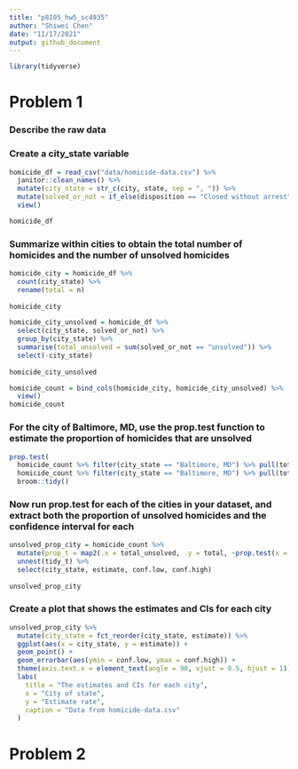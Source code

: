 ```yaml
---
title: "p8105_hw5_sc4935"
author: "Shiwei Chen"
date: "11/17/2021"
output: github_document
---
```


```r
library(tidyverse)
```

# Problem 1

### Describe the raw data





### Create a city_state variable

```r
homicide_df = read_csv("data/homicide-data.csv") %>% 
  janitor::clean_names() %>% 
  mutate(city_state = str_c(city, state, sep = ", ")) %>% 
  mutate(solved_or_not = if_else(disposition == "Closed without arrest" | disposition == "Open/No arrest", "unsolved", "solved")) %>% 
  view()

homicide_df
```

### Summarize within cities to obtain the total number of homicides and the number of unsolved homicides 

```r
homicide_city = homicide_df %>% 
  count(city_state) %>% 
  rename(total = n)
 
homicide_city

homicide_city_unsolved = homicide_df %>% 
  select(city_state, solved_or_not) %>%
  group_by(city_state) %>% 
  summarise(total_unsolved = sum(solved_or_not == "unsolved")) %>% 
  select(-city_state)
  
homicide_city_unsolved 

homicide_count = bind_cols(homicide_city, homicide_city_unsolved) %>% 
  view()
homicide_count
```



### For the city of Baltimore, MD, use the prop.test function to estimate the proportion of homicides that are unsolved

```r
prop.test(
  homicide_count %>% filter(city_state == "Baltimore, MD") %>% pull(total_unsolved), 
  homicide_count %>% filter(city_state == "Baltimore, MD") %>% pull(total)) %>% 
  broom::tidy()

```

### Now run prop.test for each of the cities in your dataset, and extract both the proportion of unsolved homicides and the confidence interval for each

```r
unsolved_prop_city = homicide_count %>% 
  mutate(prop_t = map2(.x = total_unsolved, .y = total, ~prop.test(x = .x, n = .y)), tidy_t = map(.x = prop_t, ~broom::tidy(.x))) %>% 
  unnest(tidy_t) %>% 
  select(city_state, estimate, conf.low, conf.high)
  
unsolved_prop_city
```

### Create a plot that shows the estimates and CIs for each city

```r
unsolved_prop_city %>% 
  mutate(city_state = fct_reorder(city_state, estimate)) %>% 
  ggplot(aes(x = city_state, y = estimate)) +
  geom_point() + 
  geom_errorbar(aes(ymin = conf.low, ymax = conf.high)) + 
  theme(axis.text.x = element_text(angle = 90, vjust = 0.5, hjust = 1)) +
  labs(
    title = "The estimates and CIs for each city",
    x = "City of state",
    y = "Estimate rate",
    caption = "Data from homicide-data.csv"
  )

```






# Problem 2

### 